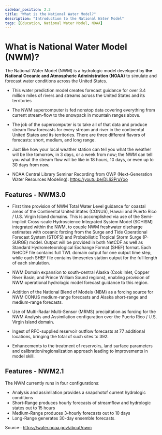 ```yaml
---
sidebar_position: 2.3
title: "What is the National Water Model?"
description: "Introduction to the National Water Model"
tags: [Education, National Water Model, NOAA]
---
```


# What is National Water Model (NWM)?

The National Water Model (NWM) is a hydrologic model developed by **the National Oceanic and Atmospheric Administration (NOAA)** to simulate and forecast water conditions across the United States.

- This water prediction model creates forecast guidance for over 3.4 million miles of rivers and streams across the United States and its territories
- The NWM supercomputer is fed nonstop data covering everything from current stream-flow to the snowpack in mountain ranges above.
- The job of the supercomputer is to take all of that data and produce stream flow forecasts for every stream and river in the continental United States and its territories. There are three different flavors of forecasts: short, medium, and long range.
- Just like how your local weather station can tell you what the weather will be like tomorrow, in 3 days, or a week from now; the NWM can tell you what the stream flow will be like in 18 hours, 10 days, or even up to 30 days from now.

- NOAA Central Library Seminar Recording from OWP (Next-Generation Water Resources Modeling): https://youtu.be/DLIi3PruYxo

## Features - NWM3.0

- First time provision of NWM Total Water Level guidance for coastal areas of the Continental United States (CONUS), Hawaii and Puerto Rico / U.S. Virgin Island domains.  This is accomplished via use of the Semi-implicit Cross-scale Hydroscience Integrated System Model (SCHISM) integrated within the NWM, to couple NWM freshwater discharge estimates with oceanic forcing from the Surge and Tide Operational Forecast System (STOFS) and Probabilistic Tropical Storm Surge (P-SURGE) model.  Output will be provided in both NetCDF as well as Standard Hydrometeorological Exchange Format (SHEF) format.  Each NetCDF file contains full TWL domain output for one output time step, while each SHEF file contains timeseries station output for the full length of each simulation.  

- NWM Domain expansion to south-central Alaska (Cook Inlet, Copper River Basin, and Prince William Sound regions), enabling provision of NWM operational hydrologic model forecast guidance to this region.  

- Addition of the National Blend of Models (NBM) as a forcing source for NWM CONUS medium-range forecasts and Alaska short-range and medium-range forecasts. 

- Use of Multi-Radar Multi-Sensor (MRMS) precipitation as forcing for the NWM Analysis and Assimilation configuration over the Puerto Rico / U.S. Virgin Island domain.  

- Ingest of RFC-supplied reservoir outflow forecasts at 77 additional locations, bringing the total of such sites to 392.  

- Enhancements to the treatment of reservoirs, land surface parameters and calibration/regionalization approach leading to improvements in model skill. 

## Features - NWM2.1

The NWM currently runs in four configurations:
- Analysis and assimilation provides a snapshotof current hydrologic conditions
- Short-Range produces hourly forecasts of streamflow and hydrologic states out to 15 hours
- Medium-Range produces 3-hourly forecasts out to 10 days
- Long-Range generates 30-day ensemble forecasts.

Source : https://water.noaa.gov/about/nwm

